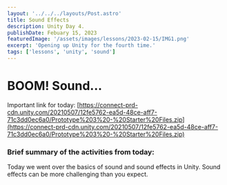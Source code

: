 ```yaml
---
layout: '../../../layouts/Post.astro'
title: Sound Effects
description: Unity Day 4.
publishDate: Febuary 15, 2023
featuredImage: '/assets/images/lessons/2023-02-15/IMG1.png'
excerpt: 'Opening up Unity for the fourth time.'
tags: ['lessons', 'unity', 'sound']
---
```


# BOOM! Sound...

Important link for today: [https://connect-prd-cdn.unity.com/20210507/12fe5762-ea5d-48ce-aff7-71c3dd0ec6a0/Prototype%203%20-%20Starter%20Files.zip](https://connect-prd-cdn.unity.com/20210507/12fe5762-ea5d-48ce-aff7-71c3dd0ec6a0/Prototype%203%20-%20Starter%20Files.zip)

### Brief summary of the activities from today:

Today we went over the basics of sound and sound effects in Unity. Sound effects can be more challenging than you expect.

